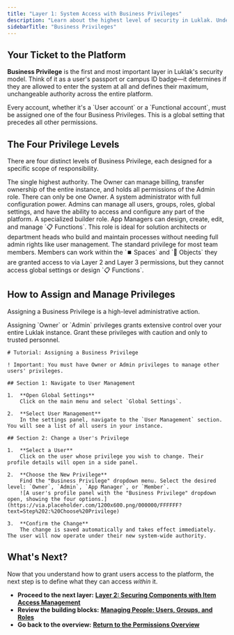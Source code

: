 ```yaml
---
title: "Layer 1: System Access with Business Privileges"
description: "Learn about the highest level of security in Luklak. Understand the four Business Privilege levels—Owner, Admin, App Manager, and Member—that grant system-wide access."
sidebarTitle: "Business Privileges"
---
```


## Your Ticket to the Platform

**Business Privilege** is the first and most important layer in Luklak's security model. Think of it as a user's passport or campus ID badge—it determines if they are allowed to enter the system at all and defines their maximum, unchangeable authority across the entire platform.

<Info>
  Every account, whether it's a `User account` or a `Functional account`, must be assigned one of the four Business Privileges. This is a global setting that precedes all other permissions.
</Info>

## The Four Privilege Levels

There are four distinct levels of Business Privilege, each designed for a specific scope of responsibility.

<CardGroup cols={2}>
  <Card title="Owner" icon="crown" iconType="duotone">
    The single highest authority. The Owner can manage billing, transfer ownership of the entire instance, and holds all permissions of the Admin role. There can only be one Owner.
  </Card>
  <Card title="Admin" icon="user-gear" iconType="duotone">
    A system administrator with full configuration power. Admins can manage all users, groups, roles, global settings, and have the ability to access and configure any part of the platform.
  </Card>
  <Card title="App Manager" icon="map" iconType="duotone">
    A specialized builder role. App Managers can design, create, edit, and manage `📋 Functions`. This role is ideal for solution architects or department heads who build and maintain processes without needing full admin rights like user management.
  </Card>
  <Card title="Member" icon="user" iconType="duotone">
    The standard privilege for most team members. Members can work within the `⏹️ Spaces` and `🧊 Objects` they are granted access to via Layer 2 and Layer 3 permissions, but they cannot access global settings or design `📋 Functions`.
  </Card>
</CardGroup>

## How to Assign and Manage Privileges

Assigning a Business Privilege is a high-level administrative action.

<Warning>
  Assigning `Owner` or `Admin` privileges grants extensive control over your entire Luklak instance. Grant these privileges with caution and only to trusted personnel.
</Warning>

```guidejar
# Tutorial: Assigning a Business Privilege

! Important: You must have Owner or Admin privileges to manage other users' privileges.

## Section 1: Navigate to User Management

1.  **Open Global Settings**
    Click on the main menu and select `Global Settings`.

2.  **Select User Management**
    In the settings panel, navigate to the `User Management` section. You will see a list of all users in your instance.

## Section 2: Change a User's Privilege

1.  **Select a User**
    Click on the user whose privilege you wish to change. Their profile details will open in a side panel.

2.  **Choose the New Privilege**
    Find the "Business Privilege" dropdown menu. Select the desired level: `Owner`, `Admin`, `App Manager`, or `Member`.
    ![A user's profile panel with the "Business Privilege" dropdown open, showing the four options.](https://via.placeholder.com/1200x600.png/000000/FFFFFF?text=Step%202:%20Choose%20Privilege)

3.  **Confirm the Change**
    The change is saved automatically and takes effect immediately. The user will now operate under their new system-wide authority.
```

## What's Next?

Now that you understand how to grant users access to the platform, the next step is to define what they can access _within_ it.

- **Proceed to the next layer:** [**Layer 2: Securing Components with Item Access Management**](https://www.google.com/search?q=/platform/core-concepts/permissions/item-access-management)
- **Review the building blocks:** [**Managing People: Users, Groups, and Roles**](https://www.google.com/search?q=/platform/core-concepts/permissions/users-groups-roles)
- **Go back to the overview:** [**Return to the Permissions Overview**](https://www.google.com/search?q=/platform/core-concepts/permissions/)
